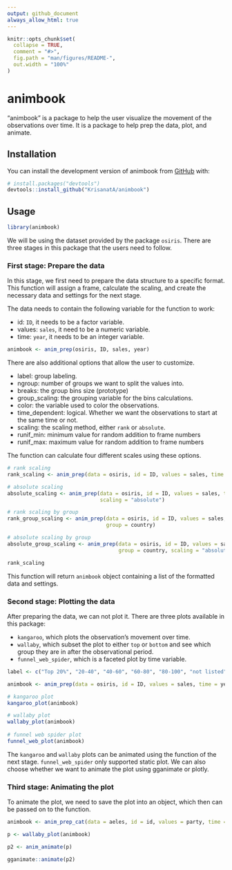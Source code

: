 ```yaml
---
output: github_document
always_allow_html: true
---
```


<!-- README.md is generated from README.Rmd. Please edit that file -->

```r
knitr::opts_chunk$set(
  collapse = TRUE,
  comment = "#>",
  fig.path = "man/figures/README-",
  out.width = "100%"
)
```

# animbook

<!-- badges: start -->
<!-- badges: end -->

"animbook" is a package to help the user visualize the movement of the observations over time. It is a package to help prep the data, plot, and animate.


## Installation

You can install the development version of animbook from [GitHub](https://github.com/KrisanatA/animbook) with:

``` r
# install.packages("devtools")
devtools::install_github("KrisanatA/animbook")
```

## Usage

```r
library(animbook)
```

We will be using the dataset provided by the package `osiris`. There are three stages in this package that the users need to follow.


### First stage: Prepare the data

In this stage, we first need to prepare the data structure to a specific format. This function will assign a frame, calculate the scaling, and create the necessary data and settings for the next stage.

The data needs to contain the following variable for the function to work:

- id: `ID`, it needs to be a factor variable.
- values: `sales`, it need to be a numeric variable.
- time: `year`, it needs to be an integer variable.

```r
animbook <- anim_prep(osiris, ID, sales, year)
```

There are also additional options that allow the user to customize.

- label: group labeling.
- ngroup: number of groups we want to split the values into.
- breaks: the group bins size (prototype)
- group_scaling: the grouping variable for the bins calculations.
- color: the variable used to color the observations.
- time_dependent: logical. Whether we want the observations to start at the same time or not.
- scaling: the scaling method, either `rank` or `absolute`.
- runif_min: minimum value for random addition to frame numbers
- runif_max: maximum value for random addition to frame numbers

The function can calculate four different scales using these options.

```r
# rank scaling
rank_scaling <- anim_prep(data = osiris, id = ID, values = sales, time = year)

# absolute scaling
absolute_scaling <- anim_prep(data = osiris, id = ID, values = sales, time = year,
                              scaling = "absolute")

# rank scaling by group
rank_group_scaling <- anim_prep(data = osiris, id = ID, values = sales, time = year, 
                                group = country)

# absolute scaling by group
absolute_group_scaling <- anim_prep(data = osiris, id = ID, values = sales, time = year,
                                    group = country, scaling = "absolute")

rank_scaling
```

This function will return `animbook` object containing a list of the formatted data and settings.


### Second stage: Plotting the data

After preparing the data, we can not plot it. There are three plots available in this package:

- `kangaroo`, which plots the observation's movement over time.
- `wallaby`, which subset the plot to either `top` or `bottom` and see which group they are in after the observational period.
- `funnel_web_spider`, which is a faceted plot by time variable.

```r
label <- c("Top 20%", "20-40", "40-60", "60-80", "80-100", "not listed")

animbook <- anim_prep(data = osiris, id = ID, values = sales, time = year, color = japan, label = label)

# kangaroo plot
kangaroo_plot(animbook)

# wallaby plot
wallaby_plot(animbook)
            
# funnel web spider plot
funnel_web_plot(animbook)
```

The `kangaroo` and `wallaby` plots can be animated using the function of the next stage. `funnel_web_spider` only supported static plot. We can also choose whether we want to animate the plot using gganimate or plotly.


### Third stage: Animating the plot

To animate the plot, we need to save the plot into an object, which then can be passed on to the function.

```r
animbook <- anim_prep_cat(data = aeles, id = id, values = party, time = year, color = gender, time_dependent = FALSE)

p <- wallaby_plot(animbook)

p2 <- anim_animate(p)

gganimate::animate(p2)
```








